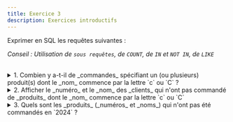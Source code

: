 ```yaml
---
title: Exercice 3
description: Exercices introductifs
---
```



Exprimer en SQL les requêtes suivantes :

_Conseil : Utilisation de `sous requêtes`, de `COUNT`, de `IN` et `NOT IN`, de `LIKE`_

<br/>

<details>
<summary>1. Combien y a-t-il de _commandes_ spécifiant un (ou plusieurs) produit(s) dont le _nom_ commence par la lettre `c` ou `C` ?</summary>

<SQLiteQuery
 sqliteDB="public/sample/ecommerce/ecommerce-fr-erd-v2.sqlite"
 title="Details"
 query= {`
    SELECT COUNT(DISTINCT D.numeroCommande) AS "Nombre de commandes"
    FROM Details D
    WHERE D.numeroProduit IN (
        SELECT P.numero FROM Produits P WHERE P.nom LIKE 'c%' OR P.nom LIKE 'C%'
    );
`}
/>

</details>

<details>
<summary>2. Afficher le _numéro_ et le _nom_ des _clients_ qui n'ont pas commandé de _produits_  dont le _nom_ commence par la lettre `c` ou `C`</summary>

<SQLiteQuery
 sqliteDB="public/sample/ecommerce/ecommerce-fr-erd-v2.sqlite"
 title="Clients"
 query= {`
    SELECT C.numero, C.nom
    FROM Clients C
    WHERE C.numero NOT IN (
        SELECT DISTINCT COM.numeroClient
        FROM Commandes COM
        WHERE COM.numero IN (
            SELECT D.numeroCommande FROM Details D WHERE D.numeroProduit IN (
                SELECT P.numero FROM Produits P WHERE P.nom LIKE 'c%' OR P.nom LIKE 'C%'
            )
        )
    );            
`}
/>

</details>

<details>
<summary>3. Quels sont les _produits_ (_numéros_ et _noms_) qui n'ont pas été commandés en `2024` ?</summary>

<SQLiteQuery
 sqliteDB="public/sample/ecommerce/ecommerce-fr-erd-v2.sqlite"
 title="Produits"
 query= {`
    SELECT P.numero, P.nom
    FROM Produits P
    WHERE P.numero NOT IN (
        SELECT D.numeroProduit
        FROM Details D
        WHERE D.numeroCommande IN (
            SELECT C.numero
            FROM Commandes C
            WHERE C.dateCommande LIKE '2024%'
        )
    );
`}
/>

</details>



